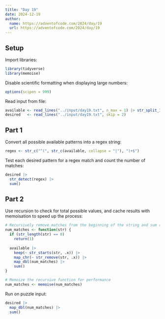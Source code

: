 ```yaml
---
title: "Day 19"
date: 2024-12-19
author:
  name: https://adventofcode.com/2024/day/19
  url: https://adventofcode.com/2024/day/19
---
```


## Setup

Import libraries:

```r

library(tidyverse)
library(memoise)

```

Disable scientific formatting when displaying large numbers:

```r

options(scipen = 999)

```

Read input from file:

```r

available <- read_lines("../input/day19.txt", n_max = 1) |> str_split_1(", ")
desired   <- read_lines("../input/day19.txt", skip = 2)

```

## Part 1

Convert all possible available patterns into a regex string:

```r

regex <- str_c("^(", str_c(available, collapse = "|"), ")+$")

```

Test each desired pattern for a regex match and count the number of matches:

```r

desired |> 
  str_detect(regex) |> 
  sum()

```

## Part 2

Use recursion to check for total possible values, and cache results with memoisation to speed up the process:

```r

# Recursively remove matches from the beginning of the string and sum result
num_matches <- function(str) {
  if (str_length(str) == 0)
    return(1)
  
  available |> 
    keep(~ str_starts(str, .x)) |> 
    map_chr(~ str_remove(str, .x)) |> 
    map_dbl(num_matches) |> 
    sum()
}

# Memoize the recursive function for performance
num_matches <- memoise(num_matches)

```

Run on puzzle input:

```r

desired |> 
  map_dbl(num_matches) |> 
  sum()

```


